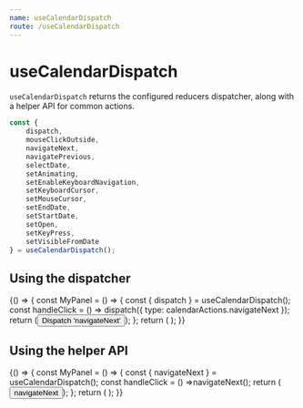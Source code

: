 ```yaml
---
name: useCalendarDispatch
route: /useCalendarDispatch
---
```


# useCalendarDispatch

`useCalendarDispatch` returns the configured reducers dispatcher, along with a helper API for common actions. 

```javascript
const {
    dispatch,
    mouseClickOutside,
    navigateNext,
    navigatePrevious,
    selectDate,
    setAnimating,
    setEnableKeyboardNavigation,
    setKeyboardCursor,
    setMouseCursor,
    setEndDate,
    setStartDate,
    setOpen,
    setKeyPress,
    setVisibleFromDate
} = useCalendarDispatch();
```

## Using the dispatcher

<Playground>
{() => {
    const MyPanel = () => {
        const { dispatch } = useCalendarDispatch();
        const handleClick = () => dispatch({ type: calendarActions.navigateNext });
        return (<button onClick={handleClick}>Dispatch 'navigateNext'</button>);
    };
    return (
        <CalendarProvider adapter={dateAdapter}> 
            <MyPanel/>
            <Calendar/>
        </CalendarProvider>
    );
}}
</Playground>

## Using the helper API

<Playground>
{() => {
    const MyPanel = () => {
        const { navigateNext } = useCalendarDispatch();
        const handleClick = () =>navigateNext();
        return (<button onClick={handleClick}>navigateNext</button>);
    };
    return (
        <CalendarProvider adapter={dateAdapter}> 
            <MyPanel/>
            <Calendar/>
        </CalendarProvider>
    );
}}
</Playground>
